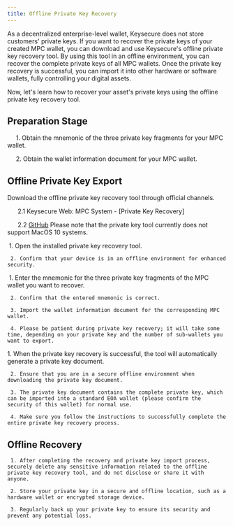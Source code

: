 ```yaml
---
title: Offline Private Key Recovery
---
```


As a decentralized enterprise-level wallet, Keysecure does not store customers' private keys. If you want to recover the private keys of your created MPC wallet, you can download and use Keysecure's offline private key recovery tool. By using this tool in an offline environment, you can recover the complete private keys of all MPC wallets. Once the private key recovery is successful, you can import it into other hardware or software wallets, fully controlling your digital assets.

Now, let's learn how to recover your asset's private keys using the offline private key recovery tool.

##  Preparation Stage
     1. Obtain the mnemonic of the three private key fragments for your MPC wallet.
		
     2. Obtain the wallet information document for your MPC wallet.

##  Offline Private Key Export
<Steps>
<Step title="Installation">
    Download the offline private key recovery tool through official channels.
    
      2.1 Keysecure Web: MPC System - [Private Key Recovery]

      2.2 [GitHub](https://github.com/Key-secure/mpc-desktop-application)
<Note>
Please note that the private key tool currently does not support MacOS 10 systems.
</Note>
</Step>

<Step title="Open the Tool">
     1. Open the installed private key recovery tool.

     2. Confirm that your device is in an offline environment for enhanced security.
</Step>

<Step title="Start Recovery">
     1. Enter the mnemonic for the three private key fragments of the MPC wallet you want to recover.

     2. Confirm that the entered mnemonic is correct.

     3. Import the wallet information document for the corresponding MPC wallet.

     4. Please be patient during private key recovery; it will take some time, depending on your private key and the number of sub-wallets you want to export.
</Step>

<Step title="Export Private Key">
     1. When the private key recovery is successful, the tool will automatically generate a private key document.

     2. Ensure that you are in a secure offline environment when downloading the private key document.

     3. The private key document contains the complete private key, which can be imported into a standard EOA wallet (please confirm the security of this wallet) for normal use.

     4. Make sure you follow the instructions to successfully complete the entire private key recovery process.
</Step>
</Steps>

##  Offline Recovery
     1. After completing the recovery and private key import process, securely delete any sensitive information related to the offline private key recovery tool, and do not disclose or share it with anyone.

     2. Store your private key in a secure and offline location, such as a hardware wallet or encrypted storage device.

     3. Regularly back up your private key to ensure its security and prevent any potential loss.


